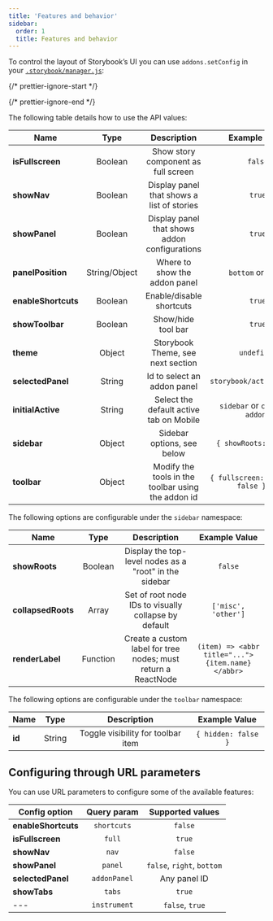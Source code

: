 ```yaml
---
title: 'Features and behavior'
sidebar:
  order: 1
  title: Features and behavior
---
```


To control the layout of Storybook’s UI you can use `addons.setConfig` in your [`.storybook/manager.js`](../index.mdx#configure-story-rendering):

{/* prettier-ignore-start */}

<CodeSnippets path="storybook-config-layout.md" />

{/* prettier-ignore-end */}

The following table details how to use the API values:

| Name                |     Type      |                    Description                     |             Example Value             |
| ------------------- | :-----------: | :------------------------------------------------: | :-----------------------------------: |
| **isFullscreen**    |    Boolean    |        Show story component as full screen         |                `false`                |
| **showNav**         |    Boolean    |     Display panel that shows a list of stories     |                `true`                 |
| **showPanel**       |    Boolean    |   Display panel that shows addon configurations    |                `true`                 |
| **panelPosition**   | String/Object |           Where to show the addon panel            |          `bottom` or `right`          |
| **enableShortcuts** |    Boolean    |              Enable/disable shortcuts              |                `true`                 |
| **showToolbar**     |    Boolean    |                 Show/hide tool bar                 |                `true`                 |
| **theme**           |    Object     |         Storybook Theme, see next section          |              `undefined`              |
| **selectedPanel**   |    String     |            Id to select an addon panel             |       `storybook/actions/panel`       |
| **initialActive**   |    String     |      Select the default active tab on Mobile       |   `sidebar` or `canvas` or `addons`   |
| **sidebar**         |    Object     |             Sidebar options, see below             |        `{ showRoots: false }`         |
| **toolbar**         |    Object     | Modify the tools in the toolbar using the addon id | `{ fullscreen: { hidden: false } } `  |

The following options are configurable under the `sidebar` namespace:

| Name               |   Type   |                          Description                          |                  Example Value                   |
| ------------------ | :------: | :-----------------------------------------------------------: | :----------------------------------------------: |
| **showRoots**      | Boolean  |    Display the top-level nodes as a "root" in the sidebar     |                     `false`                      |
| **collapsedRoots** |  Array   |     Set of root node IDs to visually collapse by default      |               `['misc', 'other']`                |
| **renderLabel**    | Function | Create a custom label for tree nodes; must return a ReactNode | `(item) => <abbr title="...">{item.name}</abbr>` |

The following options are configurable under the `toolbar` namespace:

| Name   |  Type  |            Description             |    Example Value    |
| ------ | :----: | :--------------------------------: | :-----------------: |
| **id** | String | Toggle visibility for toolbar item | `{ hidden: false }` |

## Configuring through URL parameters

You can use URL parameters to configure some of the available features:

| Config option       | Query param  |      Supported values      |
| ------------------- | :----------: | :------------------------: |
| **enableShortcuts** | `shortcuts`  |          `false`           |
| **isFullscreen**    |    `full`    |           `true`           |
| **showNav**         |    `nav`     |          `false`           |
| **showPanel**       |   `panel`    | `false`, `right`, `bottom` |
| **selectedPanel**   | `addonPanel` |        Any panel ID        |
| **showTabs**        |    `tabs`    |           `true`           |
|       ---           | `instrument` |      `false`, `true`       |
